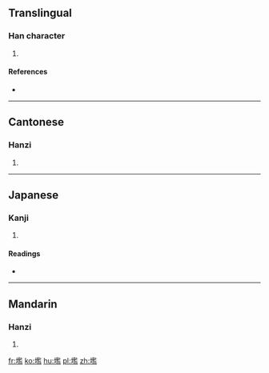 ==Translingual==

===Han character===
{{Han char|rn=32|rad=土|as=14|sn=17|four=48117|canj=GSIT|ids=⿰土監}}

# {{defn|Han|sort=土14}}

====References====
* {{Han ref|kx=0241.040|dkj=05550|dj=0480.260|hdz=10496.010|uh=58CF|ud=22735|bh=ECCC|bd=60620}}

----

==Cantonese==

===Hanzi===
{{yue-hanzi|jyut=[[haam5]]|y=haam5}}

# {{defn|lang=yue|sort=土14}}

----

==Japanese==

===Kanji===
{{ja-kanji|grade=|rs=土14}}

# {{defn|lang=ja|sort=土14}}

====Readings====
* {{ja-readings|on=[[かん]] (kan), [[おん]] (on)|kun=}}

----

==Mandarin==

===Hanzi===
{{cmn-hanzi|pin=[[hǎn]] ([[han3]]), [[làn]] ([[lan4]])|wg=han<sup>3</sup>, lan<sup>4</sup>}}

# {{defn|lang=cmn|sort=土14}}

[[fr:壏]]
[[ko:壏]]
[[hu:壏]]
[[pl:壏]]
[[zh:壏]]
